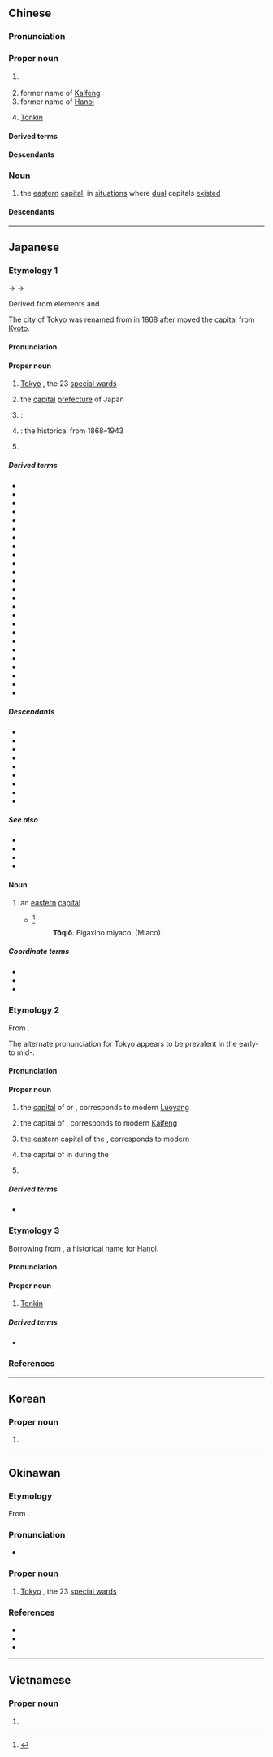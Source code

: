 {{also|东京}}
==Chinese==
{{zh-forms|s=东京}}
{{zh-wp|zh:東京 (消歧義)|zh|yue:東京 (搞清楚)|yue|gan|lzh:東京都|hak:Tûng-kîn|cdo:Dŭng-gĭng|nan:Tang-kiaⁿ|wuu}}
===Pronunciation===
{{zh-pron
|m=Dōngjīng
|c=dung1 ging1
|h=pfs=Tûng-kîn
|md=Dĕ̤ng-gĭng
|mn=Tang-kiaⁿ
|mn-t=dang1 gian1
|w=1ton jin
|mc=y
|oc=y
|cat=pn,n
}}

===Proper noun===
{{zh-proper noun}}

# {{zh-div|都}} {{place|zh|t=Tokyo|metropolis|c/Japan}}
# former name of [[Kaifeng]]
# former name of [[Hanoi]]
# {{lb|zh|history}} [[Tonkin]]

====Derived terms====
{{zh-der|東京薯|東京灣}}

====Descendants====
{{CJKV||^とうけい}}

===Noun===
{{zh-noun}}

# {{lb|zh|historical}} the [[eastern]] [[capital]], in [[situation]]s where [[dual]] capitals [[exist]]ed

====Descendants====
{{CJKV||とうきょう}}

{{zh-cat|Capital cities|Cities in Japan|Exonyms|Prefectures of Japan|Tokyo}}

----

==Japanese==

===Etymology 1===
<div style="float:right;">
{{wp|lang=ja}}
{{wp|Tokyo}}
</div>
{{ja-kanjitab|とう|きょう|yomi=kanon,goon}}
{{IPAchar|/tou kjau/}} → {{IPAchar|/toːkjɔː/}} → {{IPAchar|/toːkjoː/}}

Derived from {{der|ja|ltc|-}} elements {{ltc-l|東||[[east]], [[eastern]]|id=1}} and {{ltc-l|京||[[capital]]|id=1}}.

The city of Tokyo was renamed from {{m|ja|江戸|tr=[[Edo]]}} in 1868 after {{w|Emperor Meiji}} moved the capital from [[Kyoto]].

====Pronunciation====
{{ja-pron|y=o|とうきょう|acc=0|audio=Ja-Tokyo.ogg}}

====Proper noun====
{{ja-pos|とうきょう|proper|hhira=とうきやう}}

# [[Tokyo]] {{gl|[[capital city]] of [[Japan]]}}, the 23 [[special ward]]s
#: {{ja-usex|昨日、'''東%京'''は曇りでしたか。|^きのう、'''^とう%きょう''' は くもり でした か。|Was it cloudy in '''Tokyo''' yesterday?}}
# {{short for|ja|東京都|tr=Tōkyō-to|nodot=1|sort=とうきよう}} the [[capital]] [[prefecture]] of Japan
# {{short for|ja|東京駅|tr=Tōkyō-eki|nodot=1}}: {{w|Tokyo Station}}
# {{lb|ja|historical|sort=とうきよう}} {{short for|ja|東京府|tr=Tōkyō-fu|nodot=1}}: the historical {{w|Tokyo Prefecture}} from 1868–1943
# {{surname|ja|A=a|nodot=1|sort=とうきよう}}

=====Derived terms=====
{{der-top3}}
* {{ja-r|東%京%駅|^とう%きょう%-えき}}
* {{ja-r|東%京 音%頭|^とう%きょう ^おん%ど}}
* {{ja-r|東%京%錦|とう%ぎょう%き}}
* {{ja-r|東%京 銀%行|^とう%きょう ^ぎん%こう}}
* {{ja-r|東%京%圏|^とう%きょう%-けん}}
* {{ja-r|東%京%語|^とう%きょう%-ご}}
* {{ja-r|東%京%港|^とう%きょう%-こう}}
* {{ja-r|東%京 言%葉|^とう%きょう こと%ば}}
* {{ja-r|東%京 五%輪|^とう%きょう ^ご%りん}}
* {{ja-r|東%京 裁%判|^とう%きょう ^さい%ばん}}
* {{ja-r|東%京%式アクセント|^とう%きょう%-しき アクセント}}
* {{ja-r|東%京 証%券 取%引%所|^とう%きょう ^しょう%けん ^とり%ひき%じょ}}
* {{ja-r|東%京%人|^とう%きょう%-じん}}
* {{ja-r|東%京スカイツリー|^とう%きょう ^スカイツリー}}
* {{ja-r|東%京 達磨%蛙|^トウ%キョウ ダルマ%ガエル}}
* {{ja-r|東%京タワー|^とう%きょう ^タワー}}
* {{ja-r|東%京 天%文%台|^とう%きょう ^てん%もん%だい}}
* {{ja-r|東%京%都|^とう%きょう%-と}}
* {{ja-r|東%京の茵|とう%ぎょう の しとね}}
* {{ja-r|東%京%府|^とう%きょう%-ふ}}
* {{ja-r|東%京%弁|^とう%きょう%-べん}}
* {{ja-r|東%京 帆%立%貝|^トウ%キョウ ホ%タテ%ガイ}}
* {{ja-r|東%京%者|^とう%きょう%-もの}}
* {{ja-r|東%京湾|^とう%きょう-わん}}
* {{ja-r|西%東%京|^にし%とう%きょう}}
{{der-bottom}}

=====Descendants=====
{{der-top|Descendants}}
* {{desc|bor=1|de|Tokio}}
* {{desc|bor=1|en|Tokyo}}
* {{desc|bor=1|es|Tokio}}
* {{desc|bor=1|fr|Tokyo}}
* {{desc|bor=1|ko|^동경}}
* {{desc|bor=1|nl|Tokio}}
* {{desc|bor=1|pt|Tóquio}}
* {{desc|bor=1|ru|То́кио}}
* {{desc|bor=1|vi|Đông Kinh}}
{{der-bottom}}

=====See also=====
* {{ja-r|江%戸|^え%ど}}
* {{ja-r|トンキン|rom=Tonkin}}
* {{ja-r|北%京|^ペ%キン|[[Beijing]]}}
* {{ja-r|南%京|^なん%きん|[[Nanjing]]}}

====Noun====
{{ja-noun|とうきょう|hhira=とうきやう}}

# {{lb|ja|historical}} an [[eastern]] [[capital]]
#* {{RQ:Nippo Jisho|663}}<ref>{{R:Nippo Jisho}}</ref>
#*: '''Tôqiǒ'''. {{lang|ja|トゥキャゥ (東京)}} Figaxino miyaco. {{lang|ja|(東の都) 東の地方の都}} (Miaco).

=====Coordinate terms=====
* {{ja-r|西%京|さい%きょう|[[western]] [[capital]]}}
* {{ja-r|南%京|なん%きょう|[[southern]] capital}}
* {{ja-r|北%京|ほっ%きょう|[[northern]] capital}}

===Etymology 2===
{{ja-kanjitab|yomi=kanon|とう|けい}}

From {{bor|ja|ltc|sort=とうけい|-}} {{ltc-l|東京}}.

The alternate pronunciation for Tokyo appears to be prevalent in the early- to mid-{{w|Meiji period}}.

====Pronunciation====
{{ja-pron|y=ko|とうけい|acc=0}}

====Proper noun====
{{ja-pos|とうけい|proper}}

# {{lb|ja|historical|sort=とうけい}} the [[capital]] of {{m|ja|東漢|tr=Tōkan||{{w|Eastern Han}}}} or {{m|ja|後漢|tr=Gokan||{{w|Later Han}}}}, corresponds to modern [[Luoyang]]
# {{lb|ja|historical}} the capital of {{m|ja|北宋|tr=Hokusō||{{w|Northern Song}}}}, corresponds to modern [[Kaifeng]]
# {{lb|ja|historical}} the eastern capital of the {{w|Jin dynasty (1115–1234)|Jurchen Jin dynasty}}, corresponds to modern {{w|Liaoyang}}
# {{lb|ja|historical}} the capital of {{w|List of provinces of Balhae|Yongwon province}} in {{w|Balhae}} during the {{w|Tang dynasty}}
# {{lb|ja|historical}} {{n-g|{{dated spelling of|ja||とうきょう|tr=Tōkyō|nodot=1|sort=とうけい}} above}}

=====Derived terms=====
* {{ja-r|東%京%人|^とう%けい%-じん}}

===Etymology 3===
<div style="float:right;">
{{wp|lang=ja|トンキン}}
{{wp|Tonkin}}
</div>
{{ja-kanjitab|yomi=i,toon|とん|きん}}

Borrowing from {{bor|ja|vi|東京|sort=とんきん|tr={{l|vi|Đông Kinh}}|t=[[Eastern]] [[capital]]}}, a historical name for [[Hanoi]]. {{rfv-etym|ja}}

====Pronunciation====
{{ja-pron|トンキン|y=i|acc=1}}

====Proper noun====
{{ja-pos|トンキン|proper}}

# {{lb|ja|historical}} [[Tonkin]] {{gl|[[northern]] [[region]] of [[Vietnam]]}}

=====Derived terms=====
* {{ja-r|東%京 錦|^トン%キン にしき}}

===References===
<references/>

{{c|ja|Capital cities|Cities in Japan|Prefectures of Japan|Tokyo|sort=とうきよう}}

----

==Korean==
{{ko-hanjatab}}

===Proper noun===
{{ko-propn|hangeul=동경}}

# {{hanja form of|동경|alternative name of [[Tokyo]]}}

----

==Okinawan==
{{ryu-kanjitab|とー|ちょー|yomi=on}}

===Etymology===
From {{bor|ryu|ja|東京|tr=Tōkyō|sort=とおちよお}}.

===Pronunciation===
* {{IPA|ryu|/toːt͡ɕoː/|sort=とおちよお}}

===Proper noun===
{{ryu-pos|proper|とーちょー}}

# [[Tokyo]] {{gl|[[capital city]] of [[Japan]]}}, the 23 [[special ward]]s
#: {{ryu-usex|'''東京'''んかい行ち欲さん。|'''とーちょー'''-んかい いちぶさん。|(I) want to go to '''Tokyo'''.}}

===References===
* {{R:JLect|とーちょー【東京】|749|toochoo}}
* {{R:Shuri-Naha Dialect Dictionary|トーチョー|22565}}
* {{R:Okinawago Jiten}}

{{c|ryu|Capital cities|Cities in Japan|Exonyms|Prefectures of Japan|Tokyo|sort=とおちよお}}

----

==Vietnamese==
{{vi-hantutab}}

===Proper noun===
{{vi-proper noun|sc=Hani}}

# {{han tu form of|Đông Kinh|former name of [[Hanoi]], [[Tonkin]]; [[Tokyo]]}}